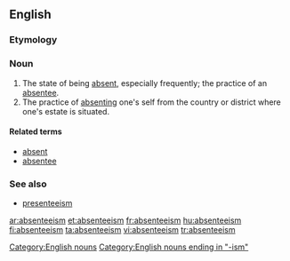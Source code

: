 ==English==
===Etymology===
{{suffix|absentee|ism}}

===Noun===
{{wikipedia}}
{{en-noun|-}}

#The state of being [[absent]], especially frequently; the practice of an [[absentee]].
#The practice of [[absenting]] one's self from the country or district where one's estate is situated.

====Related terms====
*[[absent]]
*[[absentee]]

===See also===
*[[presenteeism]]

[[Category:English nouns]]
[[Category:English nouns ending in "-ism"]]

[[ar:absenteeism]]
[[et:absenteeism]]
[[fr:absenteeism]]
[[hu:absenteeism]]
[[fi:absenteeism]]
[[ta:absenteeism]]
[[vi:absenteeism]]
[[tr:absenteeism]]